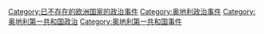 [[Category:已不存在的欧洲国家的政治事件|Category:已不存在的欧洲国家的政治事件]]
[[Category:奥地利政治事件|Category:奥地利政治事件]]
[[Category:奥地利第一共和国政治|Category:奥地利第一共和国政治]]
[[Category:奥地利第一共和国事件|Category:奥地利第一共和国事件]]